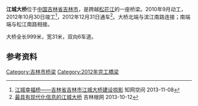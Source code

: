 {{expand|time=2014-11-28T10:14:24+00:00}}
{{Infobox bridge
| bridge_name=江城大桥
| native_name=
| native_name_lang=
| image=
| image_size=
| alt=
| caption=
| official_name=
| other_name=
| carries=6车道
| crosses=[[松花江|松花江]]
| locale={{CHN}}[[吉林省|吉林省]][[吉林市|吉林市]]
| owner=
| maint=
| id= 
| architect=
| designer= 
| engineering=
| design =[[梁桥|梁桥]]
| material= 
| length={{convert|999|m|ft|-1}}
| width={{convert|31|m|ft|-1}}
| height=
| mainspan=
| spans=
| pierswater=
| load=
| clearance=
| below=
| life=
| builder=
| fabricator=
| begin=2010年9月
| complete=
| cost=
| open=2012年12月31日
| inaugurated=
| toll=免费通行
| traffic=
| preceded=
| followed=
| heritage=
| collapsed=
| closed=
| replaces=
| map_cue=
| map_image=
| map_alt=
| map_text=
| map_width=
| lat= 
| long= 
| coordinates=
| references=
| extra=
}}

'''江城大桥'''位于[[中国|中国]][[吉林省|吉林省]][[吉林市|吉林市]]，是跨越[[松花江|松花江]]的一座桥梁。2010年9月动工，2012年10月30日竣工<ref>[http://www.cnki.com.cn/Article/CJFDTotal-GLZG201318056.htm 江城幸福桥——吉林省吉林市江城大桥建设掠影] {{Wayback|url=http://www.cnki.com.cn/Article/CJFDTotal-GLZG201318056.htm |date=20200203111725 }} 知网空间 2013-11-08</ref>，2012年12月31日通车<ref>[http://www.jlds110.com/news.php?id=3768 最具有现代化信息的江城大桥] {{Wayback|url=http://www.jlds110.com/news.php?id=3768 |date=20200203111742 }} 吉林根网 2013-10-12</ref>。大桥北端与滨江南路连接；南端端与松江南路相接。

大桥全长999米，宽31米，双向6车道。

== 参考资料 ==
{{reflist}}

{{吉林市桥梁}}

[[Category:吉林市桥梁|Category:吉林市桥梁]]
[[Category:2012年完工橋梁|Category:2012年完工橋梁]]